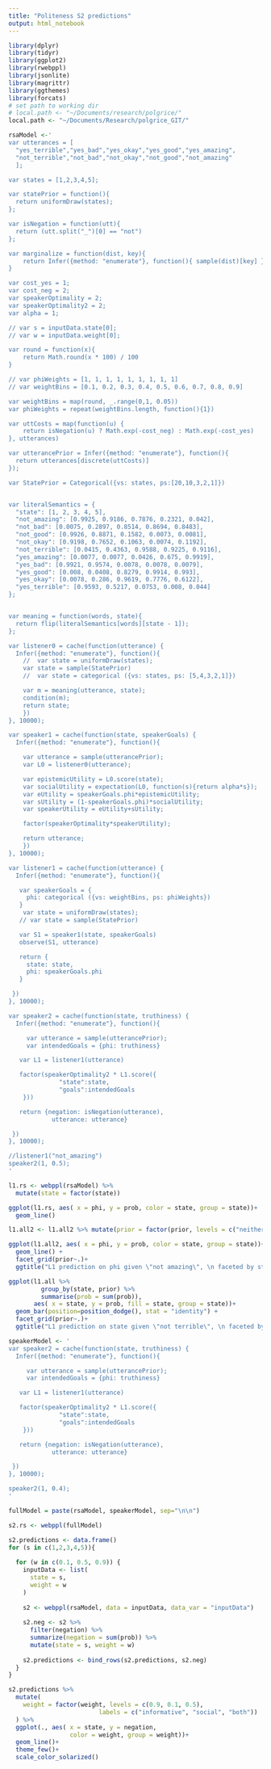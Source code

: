 ```yaml
---
title: "Politeness S2 predictions"
output: html_notebook
---
```



```r
library(dplyr)
library(tidyr)
library(ggplot2)
library(rwebppl)
library(jsonlite)
library(magrittr)
library(ggthemes)
library(forcats)
# set path to working dir
# local.path <- "~/Documents/research/polgrice/"
local.path <- "~/Documents/Research/polgrice_GIT/"
```

```r
rsaModel <-'
var utterances = [
  "yes_terrible","yes_bad","yes_okay","yes_good","yes_amazing",
  "not_terrible","not_bad","not_okay","not_good","not_amazing"
  ];

var states = [1,2,3,4,5];

var statePrior = function(){
  return uniformDraw(states);
};

var isNegation = function(utt){
  return (utt.split("_")[0] == "not")
};

var marginalize = function(dist, key){
	return Infer({method: "enumerate"}, function(){ sample(dist)[key] })
}

var cost_yes = 1;
var cost_neg = 2;
var speakerOptimality = 2;
var speakerOptimality2 = 2;
var alpha = 1;

// var s = inputData.state[0];
// var w = inputData.weight[0];

var round = function(x){
	return Math.round(x * 100) / 100
}

// var phiWeights = [1, 1, 1, 1, 1, 1, 1, 1, 1]
// var weightBins = [0.1, 0.2, 0.3, 0.4, 0.5, 0.6, 0.7, 0.8, 0.9]

var weightBins = map(round, _.range(0,1, 0.05))
var phiWeights = repeat(weightBins.length, function(){1})

var uttCosts = map(function(u) {
	return isNegation(u) ? Math.exp(-cost_neg) : Math.exp(-cost_yes)
}, utterances)

var utterancePrior = Infer({method: "enumerate"}, function(){
  return utterances[discrete(uttCosts)]
});

var StatePrior = Categorical({vs: states, ps:[20,10,3,2,1]})


var literalSemantics = {
  "state": [1, 2, 3, 4, 5],
  "not_amazing": [0.9925, 0.9186, 0.7876, 0.2321, 0.042],
  "not_bad": [0.0075, 0.2897, 0.8514, 0.8694, 0.8483],
  "not_good": [0.9926, 0.8871, 0.1582, 0.0073, 0.0081],
  "not_okay": [0.9198, 0.7652, 0.1063, 0.0074, 0.1192],
  "not_terrible": [0.0415, 0.4363, 0.9588, 0.9225, 0.9116],
  "yes_amazing": [0.0077, 0.0077, 0.0426, 0.675, 0.9919],
  "yes_bad": [0.9921, 0.9574, 0.0078, 0.0078, 0.0079],
  "yes_good": [0.008, 0.0408, 0.8279, 0.9914, 0.993],
  "yes_okay": [0.0078, 0.286, 0.9619, 0.7776, 0.6122],
  "yes_terrible": [0.9593, 0.5217, 0.0753, 0.008, 0.044]
};


var meaning = function(words, state){
  return flip(literalSemantics[words][state - 1]);
};

var listener0 = cache(function(utterance) {
  Infer({method: "enumerate"}, function(){
	//  var state = uniformDraw(states);
    var state = sample(StatePrior)
	//	var state = categorical ({vs: states, ps: [5,4,3,2,1]})

    var m = meaning(utterance, state);
    condition(m);
    return state;
	})
}, 10000);

var speaker1 = cache(function(state, speakerGoals) {
  Infer({method: "enumerate"}, function(){

    var utterance = sample(utterancePrior);
    var L0 = listener0(utterance);

    var epistemicUtility = L0.score(state);
    var socialUtility = expectation(L0, function(s){return alpha*s});
    var eUtility = speakerGoals.phi*epistemicUtility;
    var sUtility = (1-speakerGoals.phi)*socialUtility;
    var speakerUtility = eUtility+sUtility;

    factor(speakerOptimality*speakerUtility);

    return utterance;
	})
}, 10000);

var listener1 = cache(function(utterance) {
  Infer({method: "enumerate"}, function(){

   var speakerGoals = {
     phi: categorical ({vs: weightBins, ps: phiWeights})
   }
    var state = uniformDraw(states);
   // var state = sample(StatePrior)

   var S1 = speaker1(state, speakerGoals)
   observe(S1, utterance)

   return {
     state: state,
     phi: speakerGoals.phi
   }

 })
}, 10000);

var speaker2 = cache(function(state, truthiness) {
  Infer({method: "enumerate"}, function(){

	 var utterance = sample(utterancePrior);
	 var intendedGoals = {phi: truthiness}

   var L1 = listener1(utterance)

   factor(speakerOptimality2 * L1.score({
              "state":state,
              "goals":intendedGoals
    }))

   return {negation: isNegation(utterance),
            utterance: utterance}

 })
}, 10000);

//listener1("not_amazing")
speaker2(1, 0.5);
'

l1.rs <- webppl(rsaModel) %>%
  mutate(state = factor(state))

ggplot(l1.rs, aes( x = phi, y = prob, color = state, group = state))+
  geom_line()

```

```r
l1.all2 <- l1.all2 %>% mutate(prior = factor(prior, levels = c("neither", "L0_only", "L1_only", "both")))

ggplot(l1.all2, aes( x = phi, y = prob, color = state, group = state))+
  geom_line() +
  facet_grid(prior~.)+
  ggtitle("L1 prediction on phi given \"not amazing\", \n faceted by state prior setting")

ggplot(l1.all %>%
         group_by(state, prior) %>%
         summarise(prob = sum(prob)), 
       aes( x = state, y = prob, fill = state, group = state))+
  geom_bar(position=position_dodge(), stat = "identity") +
  facet_grid(prior~.)+
  ggtitle("L1 prediction on state given \"not terrible\", \n faceted by state prior setting")

```

```r
speakerModel <- '
var speaker2 = cache(function(state, truthiness) {
  Infer({method: "enumerate"}, function(){

	 var utterance = sample(utterancePrior);
	 var intendedGoals = {phi: truthiness}

   var L1 = listener1(utterance)

   factor(speakerOptimality2 * L1.score({
              "state":state,
              "goals":intendedGoals
    }))

   return {negation: isNegation(utterance),
            utterance: utterance}

 })
}, 10000);

speaker2(1, 0.4);
'

fullModel = paste(rsaModel, speakerModel, sep="\n\n")

s2.rs <- webppl(fullModel)
```

```r
s2.predictions <- data.frame()
for (s in c(1,2,3,4,5)){
  
  for (w in c(0.1, 0.5, 0.9)) {
    inputData <- list(
      state = s,
      weight = w
    )
    
    s2 <- webppl(rsaModel, data = inputData, data_var = "inputData")
    
    s2.neg <- s2 %>% 
      filter(negation) %>% 
      summarize(negation = sum(prob)) %>%
      mutate(state = s, weight = w)
    
    s2.predictions <- bind_rows(s2.predictions, s2.neg)
  }
}
```


```r
s2.predictions %>% 
  mutate(
    weight = factor(weight, levels = c(0.9, 0.1, 0.5),
                         labels = c("informative", "social", "both"))
  ) %>%
  ggplot(., aes( x = state, y = negation, 
                 color = weight, group = weight))+
  geom_line()+
  theme_few()+
  scale_color_solarized()
```

